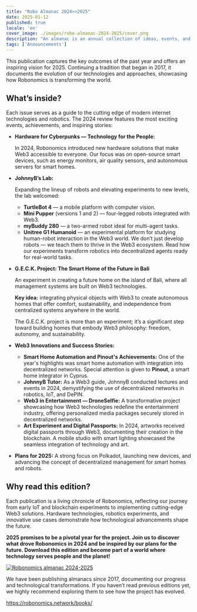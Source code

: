 ```yaml
---
title: "Robo Almanac 2024>>2025"
date: 2025-01-12
published: true
locale: 'en'
cover_image: ./images/robo-almanac-2024-2025/cover.png
description: "An almanac is an annual collection of ideas, events, and achievements that narrate the evolving story of the project. It’s more than just a report, it’s an engaging account of overcoming challenges, driving innovations, and shaping the future of technology. We are proud to present the latest edition of Robonomics 2024-2025."
tags: ['Announcements']
---
```


This publication captures the key outcomes of the past year and offers an inspiring vision for 2025. Continuing a tradition that began in 2017, it documents the evolution of our technologies and approaches, showcasing how Robonomics is transforming the world.

## What’s inside?

Each issue serves as a guide to the cutting edge of modern internet technologies and robotics. The 2024 review features the most exciting events, achievements, and inspiring stories:

- **Hardware for Cyberpunks — Technology for the People:**
    
    In 2024, Robonomics introduced new hardware solutions that make Web3 accessible to everyone. Our focus was on open-source smart devices, such as energy monitors, air quality sensors, and autonomous servers for smart homes.
    
- **JohnnyB’s Lab:**
    
    Expanding the lineup of robots and elevating experiments to new levels, the lab welcomed:
    
    - **TurtleBot 4** — a mobile platform with computer vision.
    - **Mini Pupper** (versions 1 and 2) — four-legged robots integrated with Web3.
    - **myBuddy 280** — a two-armed robot ideal for multi-agent tasks.
    - **Unitree G1 Humanoid** — an experimental platform for studying human-robot interaction in the Web3 world.
    We don’t just develop robots — we teach them to thrive in the Web3 ecosystem. Read how our experiments transform robotics into decentralized agents ready for real-world tasks.
- **G.E.C.K. Project: The Smart Home of the Future in Bali**
    
    An experiment in creating a future home on the island of Bali, where all management systems are built on Web3 technologies.
    
    **Key idea:** integrating physical objects with Web3 to create autonomous homes that offer comfort, sustainability, and independence from centralized systems anywhere in the world.
    
    The G.E.C.K. project is more than an experiment; it’s a significant step toward building homes that embody Web3 philosophy: freedom, autonomy, and sustainability.

- **Web3 Innovations and Success Stories:**
    - **Smart Home Automation and Pinout's Achievements:** One of the year's highlights was smart home automation with integration into decentralized networks. Special attention is given to **Pinout**, a smart home integrator in Cyprus.
    - **JohnnyB Tutor:** As a Web3 guide, JohnnyB conducted lectures and events in 2024, demystifying the use of decentralized networks in robotics, IoT, and DePIN.
    - **Web3 in Entertainment — DroneSelfie:** A transformative project showcasing how Web3 technologies redefine the entertainment industry, offering personalized media packages securely stored in decentralized networks.
    - **Art Experiment and Digital Passports:** In 2024, artworks received digital passports through Web3, documenting their creation in the blockchain. A mobile studio with smart lighting showcased the seamless integration of technology and art.

- **Plans for 2025:**
    A strong focus on Polkadot, launching new devices, and advancing the concept of decentralized management for smart homes and robots.

## Why read this edition?

Each publication is a living chronicle of Robonomics, reflecting our journey from early IoT and blockchain experiments to implementing cutting-edge Web3 solutions. Hardware technologies, robotics experiments, and innovative use cases demonstrate how technological advancements shape the future.

**2025 promises to be a pivotal year for the project. Join us to discover what drove Robonomics in 2024 and be inspired by our plans for the future. Download this edition and become part of a world where technology serves people and the planet!**

[![Robonomics almanac 2024-2025](./images/robo-almanac-2024-2025/book-link.png)](https://static.robonomics.network/docs/book-2024-2025/Robonomics.network-Almanac-2024-en.pdf)

We have been publishing almanacs since 2017, documenting our progress and technological transformations. If you haven’t read previous editions yet, we highly recommend exploring them to see how the project has evolved.

https://robonomics.network/books/

